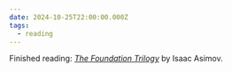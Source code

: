 ```yaml
---
date: 2024-10-25T22:00:00.000Z
tags:
  - reading
---
```

Finished reading: <i>[The Foundation Trilogy](https://www.goodreads.com/book/show/46654.The_Foundation_Trilogy)</i> by Isaac Asimov.